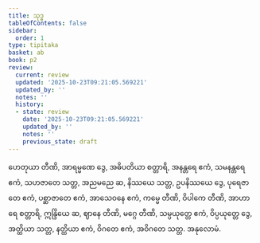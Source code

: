 ```yaml
---
title: သုဒ္ဓ
tableOfContents: false
sidebar:
  order: 1
type: tipitaka
basket: ab
book: p2
review:
  current: review
  updated: '2025-10-23T09:21:05.569221'
  updated_by: ''
  notes: ''
  history:
  - state: review
    date: '2025-10-23T09:21:05.569221'
    updated_by: ''
    notes: ''
    previous_state: draft
---
```



<ReviewStatus review={frontmatter.review} showDetails={true} />

<HypothesisAnnotation frontmatter={frontmatter} />

<DynamicBreadcrumb />

<Division number="179" book="p2" e="ch" v="38" p="152">

<Paragraph number="2750" book="p2">
ဟေတုယာ တီဏိ, အာရမ္မဏေ ဒွေ, အဓိပတိယာ စတ္တာရိ, အနန္တရေ ဧကံ, သမနန္တရေ ဧကံ, သဟဇာတေ သတ္တ, အညမညေ ဆ, နိဿယေ သတ္တ, ဥပနိဿယေ ဒွေ, ပုရေဇာတေ ဧကံ, ပစ္ဆာဇာတေ ဧကံ, အာသေဝနေ ဧကံ, ကမ္မေ တီဏိ, ဝိပါကေ တီဏိ, အာဟာရေ စတ္တာရိ, ဣန္ဒြိယေ ဆ, ဈာနေ တီဏိ, မဂ္ဂေ တီဏိ, သမ္ပယုတ္တေ ဧကံ, ဝိပ္ပယုတ္တေ ဒွေ, အတ္ထိယာ သတ္တ, နတ္ထိယာ ဧကံ, ဝိဂတေ ဧကံ, အဝိဂတေ သတ္တ.

</Paragraph>
</Division>

<Paragraph number="2751" type="center" book="p2">
အနုလောမံ.
</Paragraph>
